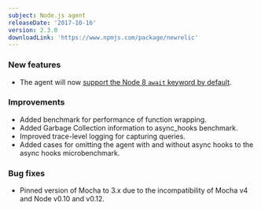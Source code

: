 ```yaml
---
subject: Node.js agent
releaseDate: '2017-10-16'
version: 2.3.0
downloadLink: 'https://www.npmjs.com/package/newrelic'
---
```


### New features

* The agent will now [support the Node 8 `await` keyword by default](/docs/agents/nodejs-agent/getting-started/compatibility-requirements-nodejs-agent).

### Improvements

* Added benchmark for performance of function wrapping.
* Added Garbage Collection information to async_hooks benchmark.
* Improved trace-level logging for capturing queries.
* Added cases for omitting the agent with and without async hooks to the async hooks microbenchmark.

### Bug fixes

* Pinned version of Mocha to 3.x due to the incompatibility of Mocha v4 and Node v0.10 and v0.12.
